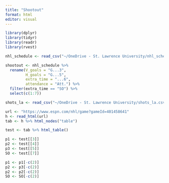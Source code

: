 ```yaml
---
title: "Shootout"
format: html
editor: visual
---
```


```r
library(dplyr)
library(tidyr)
library(readr)
library(rvest)
```

```r
nhl_schedule <- read_csv("~/OneDrive - St. Lawrence University/nhl_schedule.csv")
```

```r
shootout <- nhl_schedule %>%
  rename(V_goals = "G...3",
         H_goals = "G...5",
         extra_time = "...6",
         attendance = "Att.") %>%
  filter(extra_time == "SO") %>%
  select(c(1:7))
```

```r
shots_la <- read_csv("~/OneDrive - St. Lawrence University/shots_la.csv")
```

```r
url <- "https://www.espn.com/nhl/game?gameId=401458641"
h <- read_html(url)
tab <- h %>% html_nodes("table")
```

```r
test <- tab %>% html_table()

p1 <- test[[3]]
p2 <- test[[4]]
p3 <- test[[5]]
SO <- test[[7]]
```

```r
p1 <- p1[-c(2)]
p2 <- p3[-c(2)]
p2 <- p2[-c(2)]
SO <- SO[-c(2)]
```
